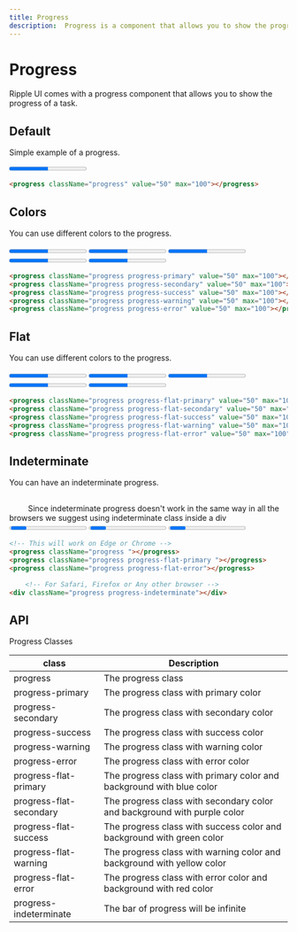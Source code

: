```yaml
---
title: Progress
description:  Progress is a component that allows you to show the progress of a task.
---
```


# Progress

Ripple UI comes with a progress component that allows you to show the progress of a task.

## Default

Simple example of a progress.

 <progress className="progress" value="50" max="100"></progress>

```html
<progress className="progress" value="50" max="100"></progress>
```

## Colors

You can use different colors to the progress.

<div className="flex flex-col gap-4 w-fit">
    <progress className="progress progress-primary" value="50" max="100"></progress>
    <progress className="progress progress-secondary" value="50" max="100"></progress>
    <progress className="progress progress-success" value="50" max="100"></progress>
    <progress className="progress progress-warning" value="50" max="100"></progress>
    <progress className="progress progress-error" value="50" max="100"></progress>
</div>
    
```html
<progress className="progress progress-primary" value="50" max="100"></progress>
<progress className="progress progress-secondary" value="50" max="100"></progress>
<progress className="progress progress-success" value="50" max="100"></progress>
<progress className="progress progress-warning" value="50" max="100"></progress>
<progress className="progress progress-error" value="50" max="100"></progress>
```

## Flat

You can use different colors to the progress.

<div className="flex flex-col gap-4 w-fit">
    <progress className="progress progress-flat-primary" value="50" max="100"></progress>
    <progress className="progress progress-flat-secondary" value="50" max="100"></progress>
    <progress className="progress progress-flat-success" value="50" max="100"></progress>
    <progress className="progress progress-flat-warning" value="50" max="100"></progress>
    <progress className="progress progress-flat-error" value="50" max="100"></progress>
</div>

```html
<progress className="progress progress-flat-primary" value="50" max="100"></progress>
<progress className="progress progress-flat-secondary" value="50" max="100"></progress>
<progress className="progress progress-flat-success" value="50" max="100"></progress>
<progress className="progress progress-flat-warning" value="50" max="100"></progress>
<progress className="progress progress-flat-error" value="50" max="100"></progress>
```

## Indeterminate

You can have an indeterminate progress.




<div class="alert mb-5 h-16">
	<svg width="30" height="30" viewBox="0 0 48 48" fill="none" xmlns="http://www.w3.org/2000/svg" >
		<path fill-rule="evenodd" clip-rule="evenodd" d="M24 4C12.96 4 4 12.96 4 24C4 35.04 12.96 44 24 44C35.04 44 44 35.04 44 24C44 12.96 35.04 4 24 4ZM24 26C22.9 26 22 25.1 22 24V16C22 14.9 22.9 14 24 14C25.1 14 26 14.9 26 16V24C26 25.1 25.1 26 24 26ZM26 34H22V30H26V34Z" class="fill-gray-1000" />
	</svg>
        <span class="text-content2">Since indeterminate progress doesn't work in the same way in all the browsers we suggest using indeterminate class inside a div</span>

</div>
<div className="flex flex-col gap-4 w-fit">
    <progress className="progress"></progress>
    <progress className="progress progress-flat-primary "></progress>
    <progress className="progress progress-flat-error "></progress>
    <div className="progress progress-indeterminate"></div>
</div>

```html
<!-- This will work on Edge or Chrome -->
<progress className="progress "></progress>
<progress className="progress progress-flat-primary "></progress>
<progress className="progress progress-flat-error"></progress>

    <!-- For Safari, Firefox or Any other browser -->
<div className="progress progress-indeterminate"></div>
```

## API
<Attributes>
<Attributes.Title>Progress Classes</Attributes.Title>

| class        | Description          |
| ------------- | -------------------- |
| progress | The progress class |
| progress-primary | The progress class with primary color |
| progress-secondary | The progress class with secondary color |
| progress-success | The progress class with success color |
| progress-warning | The progress class with warning color |
| progress-error | The progress class with error color |
| progress-flat-primary | The progress class with primary color and background with blue color |
| progress-flat-secondary | The progress class with secondary color and background with purple color |
| progress-flat-success | The progress class with success color and background with green color |
| progress-flat-warning | The progress class with warning color and background with yellow color |
| progress-flat-error | The progress class with error color and background with red color |
| progress-indeterminate | The bar of progress will be infinite |


</Attributes>

